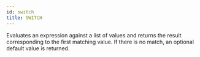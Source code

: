 ```yaml
---
id: switch
title: SWITCH
---
```


Evaluates an expression against a list of values and returns the result corresponding to the first matching value. If there is no match, an optional default value is returned.

